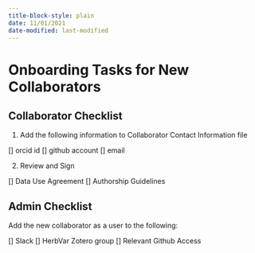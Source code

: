 ```yaml
---
title-block-style: plain
date: 11/01/2021
date-modified: last-modified
---
```

# Onboarding Tasks for New Collaborators 

## Collaborator Checklist

1. Add the following information to Collaborator Contact Information file

[] orcid id
[] github account
[] email

2. Review and Sign 

[] Data Use Agreement
[] Authorship Guidelines

## Admin Checklist

Add the new collaborator as a user to the following: 

[] Slack
[] HerbVar Zotero group
[] Relevant Github Access


